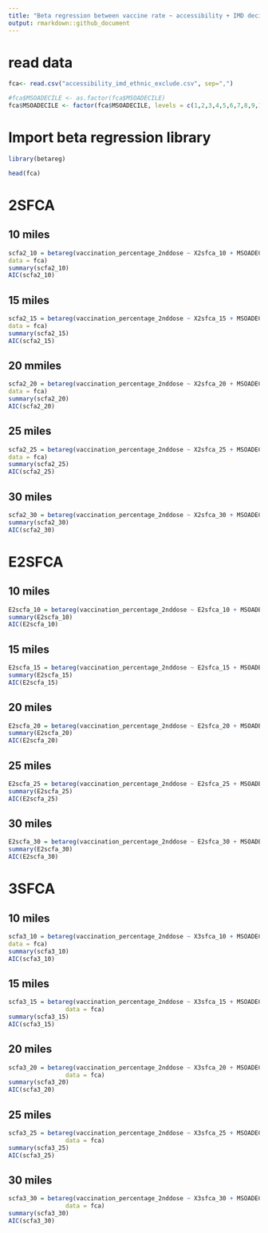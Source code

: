 ```yaml
---
title: "Beta regression between vaccine rate ~ accessibility + IMD decile + ethnic composition"
output: rmarkdown::github_document
---
```


# read data
```r
fca<- read.csv("accessibility_imd_ethnic_exclude.csv", sep=",")

```
```r
#fca$MSOADECILE <- as.factor(fca$MSOADECILE)
fca$MSOADECILE <- factor(fca$MSOADECILE, levels = c(1,2,3,4,5,6,7,8,9,10))
```

# Import beta regression library
```r
library(betareg)
```

```r
head(fca)
```

# 2SFCA
## 10 miles
```r
scfa2_10 = betareg(vaccination_percentage_2nddose ~ X2sfca_10 + MSOADECILE + Per_cent_of_households_with_at_least_one_car_or_van + Mixed. + Asian. + Black. + Other.,
data = fca)
summary(scfa2_10)
AIC(scfa2_10)
```


## 15 miles
```r
scfa2_15 = betareg(vaccination_percentage_2nddose ~ X2sfca_15 + MSOADECILE + Per_cent_of_households_with_at_least_one_car_or_van + Mixed. + Asian. + Black. + Other.,
data = fca)
summary(scfa2_15)
AIC(scfa2_15)
```

## 20 mmiles
```r
scfa2_20 = betareg(vaccination_percentage_2nddose ~ X2sfca_20 + MSOADECILE + Per_cent_of_households_with_at_least_one_car_or_van + Mixed. + Asian. + Black. + Other.,
data = fca)
summary(scfa2_20)
AIC(scfa2_20)
```

## 25 miles
```r
scfa2_25 = betareg(vaccination_percentage_2nddose ~ X2sfca_25 + MSOADECILE + Per_cent_of_households_with_at_least_one_car_or_van + Mixed. + Asian. + Black. + Other.,
data = fca)
summary(scfa2_25)
AIC(scfa2_25)
```

## 30 miles
```r
scfa2_30 = betareg(vaccination_percentage_2nddose ~ X2sfca_30 + MSOADECILE + Per_cent_of_households_with_at_least_one_car_or_van + Mixed. + Asian. + Black. + Other.,data = fca)
summary(scfa2_30)
AIC(scfa2_30)
```

# E2SFCA
## 10 miles
```r
E2scfa_10 = betareg(vaccination_percentage_2nddose ~ E2sfca_10 + MSOADECILE + Per_cent_of_households_with_at_least_one_car_or_van + Mixed. + Asian. + Black. + Other.,data = fca)
summary(E2scfa_10)
AIC(E2scfa_10)
```

## 15 miles
```r
E2scfa_15 = betareg(vaccination_percentage_2nddose ~ E2sfca_15 + MSOADECILE + Per_cent_of_households_with_at_least_one_car_or_van + Mixed. + Asian. + Black. + Other., data = fca)
summary(E2scfa_15)
AIC(E2scfa_15)
```

## 20 miles
```r
E2scfa_20 = betareg(vaccination_percentage_2nddose ~ E2sfca_20 + MSOADECILE + Per_cent_of_households_with_at_least_one_car_or_van + Mixed. + Asian. + Black. + Other., data = fca)
summary(E2scfa_20)
AIC(E2scfa_20)
```

## 25 miles
```r
E2scfa_25 = betareg(vaccination_percentage_2nddose ~ E2sfca_25 + MSOADECILE + Per_cent_of_households_with_at_least_one_car_or_van + Mixed. + Asian. + Black. + Other., data = fca)
summary(E2scfa_25)
AIC(E2scfa_25)
```

## 30 miles
```r
E2scfa_30 = betareg(vaccination_percentage_2nddose ~ E2sfca_30 + MSOADECILE + Per_cent_of_households_with_at_least_one_car_or_van + Mixed. + Asian. + Black. + Other., data = fca)
summary(E2scfa_30)
AIC(E2scfa_30)
```

# 3SFCA
## 10 miles
```r
scfa3_10 = betareg(vaccination_percentage_2nddose ~ X3sfca_10 + MSOADECILE + Per_cent_of_households_with_at_least_one_car_or_van + Mixed. + Asian. + Black. + Other.,
data = fca)
summary(scfa3_10)
AIC(scfa3_10)
```

## 15 miles
```r
scfa3_15 = betareg(vaccination_percentage_2nddose ~ X3sfca_15 + MSOADECILE + Per_cent_of_households_with_at_least_one_car_or_van + Mixed. + Asian. + Black. + Other.,
                data = fca)
summary(scfa3_15)
AIC(scfa3_15)
```

## 20 miles
```r
scfa3_20 = betareg(vaccination_percentage_2nddose ~ X3sfca_20 + MSOADECILE + Per_cent_of_households_with_at_least_one_car_or_van + Mixed. + Asian. + Black. + Other.,
                data = fca)
summary(scfa3_20)
AIC(scfa3_20)
```

## 25 miles
```r
scfa3_25 = betareg(vaccination_percentage_2nddose ~ X3sfca_25 + MSOADECILE + Per_cent_of_households_with_at_least_one_car_or_van + Mixed. + Asian. + Black. + Other.,
                data = fca)
summary(scfa3_25)
AIC(scfa3_25)
```

## 30 miles
```r
scfa3_30 = betareg(vaccination_percentage_2nddose ~ X3sfca_30 + MSOADECILE + Per_cent_of_households_with_at_least_one_car_or_van + Mixed. + Asian. + Black. + Other.,
                data = fca)
summary(scfa3_30)
AIC(scfa3_30)
```

